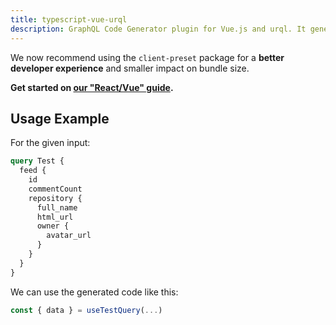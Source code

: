 ```yaml
---
title: typescript-vue-urql
description: GraphQL Code Generator plugin for Vue.js and urql. It generates Vue.js components and urql hooks. It also generates TypeScript types.
---
```



<Callout type="info">

We now recommend using the `client-preset` package for a **better developer experience** and smaller impact on bundle size.

**Get started on [our "React/Vue" guide](/docs/guides/react-vue).**

</Callout>

<PluginHeader hasOperationsNote />
<PluginApiDocs />

## Usage Example

For the given input:

```graphql
query Test {
  feed {
    id
    commentCount
    repository {
      full_name
      html_url
      owner {
        avatar_url
      }
    }
  }
}
```

We can use the generated code like this:

```ts
const { data } = useTestQuery(...)
```
